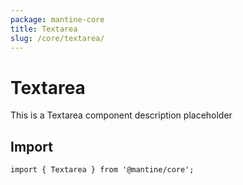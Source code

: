 ```yaml
---
package: mantine-core
title: Textarea
slug: /core/textarea/
---
```



# Textarea

This is a Textarea component description placeholder

<PageHeader
  source="mantine-core/src/Textarea/Textarea.tsx"
  docs="core/Textarea.mdx"
  package="@mantine/core"
/>

## Import

```tsx
import { Textarea } from '@mantine/core';
```

<PropsTable component="Textarea" />
